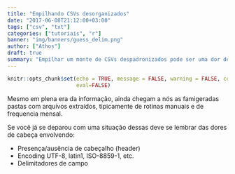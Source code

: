 ```yaml
---
title: "Empilhando CSVs desorganizados"
date: "2017-06-08T21:12:00+03:00"
tags: ["csv", "txt"]
categories: ["tutoriais", "r"]
banner: "img/banners/guess_delim.png"
author: ["Athos"]
draft: true
summary: "Empilhar um monte de CSVs despadronizados pode ser uma dor de cabeça. Para ajudar a mitigar alguns problemas comuns que aparecem nessa hora, listamos funções inteligentes que tentam fazer o trabalho árduo por nós."
---
```

  
```r
knitr::opts_chunk$set(echo = TRUE, message = FALSE, warning = FALSE, comment = FALSE,
                      eval=FALSE)
```

Mesmo em plena era da informação, ainda chegam a nós as famigeradas pastas com arquivos extraídos, tipicamente de rotinas manuais e de frequencia mensal.

Se você já se deparou com uma situação dessas deve se lembrar das dores de cabeça envolvendo:

- Presença/ausência de cabeçalho (header)
- Encoding UTF-8, latin1, ISO-8859-1, etc.
- Delimitadores de campo

